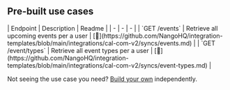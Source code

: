 
## Pre-built use cases

<AccordionGroup>


<Accordion title="Others">
| Endpoint | Description | Readme |
| - | - | - |
| `GET /events` | Retrieve all upcoming events per a user | [🔗](https://github.com/NangoHQ/integration-templates/blob/main/integrations/cal-com-v2/syncs/events.md) |
| `GET /event/types` | Retrieve all event types per a user | [🔗](https://github.com/NangoHQ/integration-templates/blob/main/integrations/cal-com-v2/syncs/event-types.md) |
</Accordion>

</AccordionGroup>

<Tip>Not seeing the use case you need? [Build your own](https://docs.nango.dev/guides/customize/setup) independently.</Tip>
